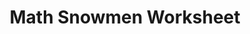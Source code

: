---
title: "Math Snowmen Worksheet"
subtitle: ""
creator: "Chris"
categories: ["art"]
featuredImage: "../src/assets/images/item/art/DSC02819.png"
views: ["../src/assets/images/item/art/DSC02819.png"]
nextItem: []
---